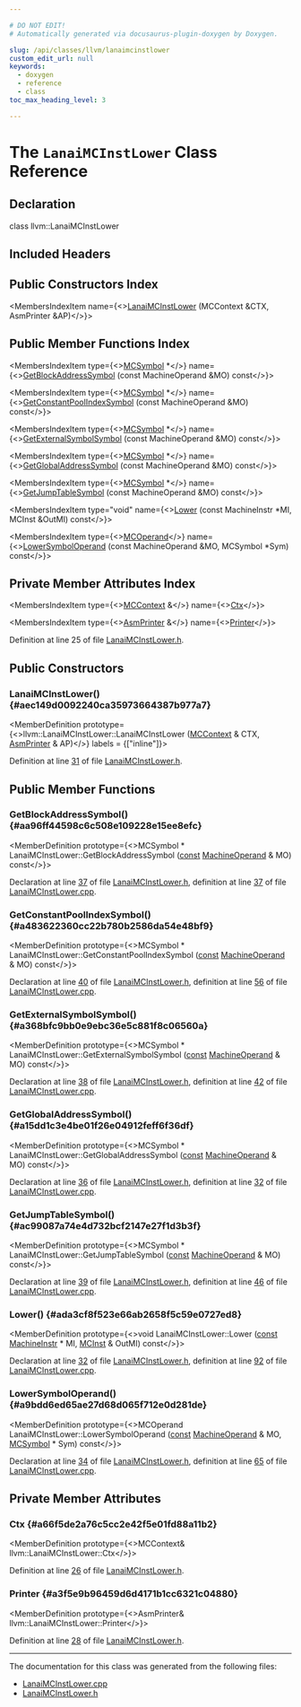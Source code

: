 ```yaml
---

# DO NOT EDIT!
# Automatically generated via docusaurus-plugin-doxygen by Doxygen.

slug: /api/classes/llvm/lanaimcinstlower
custom_edit_url: null
keywords:
  - doxygen
  - reference
  - class
toc_max_heading_level: 3

---
```





# The `LanaiMCInstLower` Class Reference

<DoxygenPage pluginConfig={pluginConfig}>



## Declaration

<CodeBlock>class llvm::LanaiMCInstLower</CodeBlock>

## Included Headers

<IncludesList>
<IncludesListItem
  filePath="Target/Lanai/LanaiMCInstLower.h"
  permalink="/docs/api/files/lib/lib/target/lib/target/lanai/lanaimcinstlower-h"
  isLocal="true" />
</IncludesList>

## Public Constructors Index

<MembersIndex>

<MembersIndexItem
  name={<><a href="#aec149d0092240ca35973664387b977a7">LanaiMCInstLower</a> (MCContext &amp;CTX, AsmPrinter &amp;AP)</>}>
</MembersIndexItem>

</MembersIndex>

## Public Member Functions Index

<MembersIndex>

<MembersIndexItem
  type={<><a href="/docs/api/classes/llvm/mcsymbol">MCSymbol</a> &#42;</>}
  name={<><a href="#aa96ff44598c6c508e109228e15ee8efc">GetBlockAddressSymbol</a> (const MachineOperand &amp;MO) const</>}>
</MembersIndexItem>

<MembersIndexItem
  type={<><a href="/docs/api/classes/llvm/mcsymbol">MCSymbol</a> &#42;</>}
  name={<><a href="#a483622360cc22b780b2586da54e48bf9">GetConstantPoolIndexSymbol</a> (const MachineOperand &amp;MO) const</>}>
</MembersIndexItem>

<MembersIndexItem
  type={<><a href="/docs/api/classes/llvm/mcsymbol">MCSymbol</a> &#42;</>}
  name={<><a href="#a368bfc9bb0e9ebc36e5c881f8c06560a">GetExternalSymbolSymbol</a> (const MachineOperand &amp;MO) const</>}>
</MembersIndexItem>

<MembersIndexItem
  type={<><a href="/docs/api/classes/llvm/mcsymbol">MCSymbol</a> &#42;</>}
  name={<><a href="#a15dd1c3e4be01f26e04912feff6f36df">GetGlobalAddressSymbol</a> (const MachineOperand &amp;MO) const</>}>
</MembersIndexItem>

<MembersIndexItem
  type={<><a href="/docs/api/classes/llvm/mcsymbol">MCSymbol</a> &#42;</>}
  name={<><a href="#ac99087a74e4d732bcf2147e27f1d3b3f">GetJumpTableSymbol</a> (const MachineOperand &amp;MO) const</>}>
</MembersIndexItem>

<MembersIndexItem
  type="void"
  name={<><a href="#ada3cf8f523e66ab2658f5c59e0727ed8">Lower</a> (const MachineInstr &#42;MI, MCInst &amp;OutMI) const</>}>
</MembersIndexItem>

<MembersIndexItem
  type={<><a href="/docs/api/classes/llvm/mcoperand">MCOperand</a></>}
  name={<><a href="#a9bdd6ed65ae27d68d065f712e0d281de">LowerSymbolOperand</a> (const MachineOperand &amp;MO, MCSymbol &#42;Sym) const</>}>
</MembersIndexItem>

</MembersIndex>

## Private Member Attributes Index

<MembersIndex>

<MembersIndexItem
  type={<><a href="/docs/api/classes/llvm/mccontext">MCContext</a> &amp;</>}
  name={<><a href="#a66f5de2a76c5cc2e42f5e01fd88a11b2">Ctx</a></>}>
</MembersIndexItem>

<MembersIndexItem
  type={<><a href="/docs/api/classes/llvm/asmprinter">AsmPrinter</a> &amp;</>}
  name={<><a href="#a3f5e9b96459d6d4171b1cc6321c04880">Printer</a></>}>
</MembersIndexItem>

</MembersIndex>


Definition at line 25 of file <a href="/docs/api/files/lib/lib/target/lib/target/lanai/lanaimcinstlower-h">LanaiMCInstLower.h</a>.

<SectionDefinition>

## Public Constructors

### LanaiMCInstLower() {#aec149d0092240ca35973664387b977a7}

<MemberDefinition
  prototype={<>llvm::LanaiMCInstLower::LanaiMCInstLower (<a href="/docs/api/classes/llvm/mccontext">MCContext</a> &amp; CTX, <a href="/docs/api/classes/llvm/asmprinter">AsmPrinter</a> &amp; AP)</>}
  labels = {["inline"]}>

Definition at line <a href="/docs/api/files/lib/lib/target/lib/target/lanai/lanaimcinstlower-h/#l00031">31</a> of file <a href="/docs/api/files/lib/lib/target/lib/target/lanai/lanaimcinstlower-h">LanaiMCInstLower.h</a>.
</MemberDefinition>

</SectionDefinition>

<SectionDefinition>

## Public Member Functions

### GetBlockAddressSymbol() {#aa96ff44598c6c508e109228e15ee8efc}

<MemberDefinition
  prototype={<>MCSymbol &#42; LanaiMCInstLower::GetBlockAddressSymbol (<a href="/docs/api/files/lib/lib/target/lib/target/aarch64/aarch64promoteconstant-cpp/#a90f8350fecae261c25be85d38b451bff">const</a> <a href="/docs/api/classes/llvm/machineoperand">MachineOperand</a> &amp; MO) const</>}>

Declaration at line <a href="/docs/api/files/lib/lib/target/lib/target/lanai/lanaimcinstlower-h/#l00037">37</a> of file <a href="/docs/api/files/lib/lib/target/lib/target/lanai/lanaimcinstlower-h">LanaiMCInstLower.h</a>, definition at line <a href="/docs/api/files/lib/lib/target/lib/target/lanai/lanaimcinstlower-cpp/#l00037">37</a> of file <a href="/docs/api/files/lib/lib/target/lib/target/lanai/lanaimcinstlower-cpp">LanaiMCInstLower.cpp</a>.
</MemberDefinition>

### GetConstantPoolIndexSymbol() {#a483622360cc22b780b2586da54e48bf9}

<MemberDefinition
  prototype={<>MCSymbol &#42; LanaiMCInstLower::GetConstantPoolIndexSymbol (<a href="/docs/api/files/lib/lib/target/lib/target/aarch64/aarch64promoteconstant-cpp/#a90f8350fecae261c25be85d38b451bff">const</a> <a href="/docs/api/classes/llvm/machineoperand">MachineOperand</a> &amp; MO) const</>}>

Declaration at line <a href="/docs/api/files/lib/lib/target/lib/target/lanai/lanaimcinstlower-h/#l00040">40</a> of file <a href="/docs/api/files/lib/lib/target/lib/target/lanai/lanaimcinstlower-h">LanaiMCInstLower.h</a>, definition at line <a href="/docs/api/files/lib/lib/target/lib/target/lanai/lanaimcinstlower-cpp/#l00056">56</a> of file <a href="/docs/api/files/lib/lib/target/lib/target/lanai/lanaimcinstlower-cpp">LanaiMCInstLower.cpp</a>.
</MemberDefinition>

### GetExternalSymbolSymbol() {#a368bfc9bb0e9ebc36e5c881f8c06560a}

<MemberDefinition
  prototype={<>MCSymbol &#42; LanaiMCInstLower::GetExternalSymbolSymbol (<a href="/docs/api/files/lib/lib/target/lib/target/aarch64/aarch64promoteconstant-cpp/#a90f8350fecae261c25be85d38b451bff">const</a> <a href="/docs/api/classes/llvm/machineoperand">MachineOperand</a> &amp; MO) const</>}>

Declaration at line <a href="/docs/api/files/lib/lib/target/lib/target/lanai/lanaimcinstlower-h/#l00038">38</a> of file <a href="/docs/api/files/lib/lib/target/lib/target/lanai/lanaimcinstlower-h">LanaiMCInstLower.h</a>, definition at line <a href="/docs/api/files/lib/lib/target/lib/target/lanai/lanaimcinstlower-cpp/#l00042">42</a> of file <a href="/docs/api/files/lib/lib/target/lib/target/lanai/lanaimcinstlower-cpp">LanaiMCInstLower.cpp</a>.
</MemberDefinition>

### GetGlobalAddressSymbol() {#a15dd1c3e4be01f26e04912feff6f36df}

<MemberDefinition
  prototype={<>MCSymbol &#42; LanaiMCInstLower::GetGlobalAddressSymbol (<a href="/docs/api/files/lib/lib/target/lib/target/aarch64/aarch64promoteconstant-cpp/#a90f8350fecae261c25be85d38b451bff">const</a> <a href="/docs/api/classes/llvm/machineoperand">MachineOperand</a> &amp; MO) const</>}>

Declaration at line <a href="/docs/api/files/lib/lib/target/lib/target/lanai/lanaimcinstlower-h/#l00036">36</a> of file <a href="/docs/api/files/lib/lib/target/lib/target/lanai/lanaimcinstlower-h">LanaiMCInstLower.h</a>, definition at line <a href="/docs/api/files/lib/lib/target/lib/target/lanai/lanaimcinstlower-cpp/#l00032">32</a> of file <a href="/docs/api/files/lib/lib/target/lib/target/lanai/lanaimcinstlower-cpp">LanaiMCInstLower.cpp</a>.
</MemberDefinition>

### GetJumpTableSymbol() {#ac99087a74e4d732bcf2147e27f1d3b3f}

<MemberDefinition
  prototype={<>MCSymbol &#42; LanaiMCInstLower::GetJumpTableSymbol (<a href="/docs/api/files/lib/lib/target/lib/target/aarch64/aarch64promoteconstant-cpp/#a90f8350fecae261c25be85d38b451bff">const</a> <a href="/docs/api/classes/llvm/machineoperand">MachineOperand</a> &amp; MO) const</>}>

Declaration at line <a href="/docs/api/files/lib/lib/target/lib/target/lanai/lanaimcinstlower-h/#l00039">39</a> of file <a href="/docs/api/files/lib/lib/target/lib/target/lanai/lanaimcinstlower-h">LanaiMCInstLower.h</a>, definition at line <a href="/docs/api/files/lib/lib/target/lib/target/lanai/lanaimcinstlower-cpp/#l00046">46</a> of file <a href="/docs/api/files/lib/lib/target/lib/target/lanai/lanaimcinstlower-cpp">LanaiMCInstLower.cpp</a>.
</MemberDefinition>

### Lower() {#ada3cf8f523e66ab2658f5c59e0727ed8}

<MemberDefinition
  prototype={<>void LanaiMCInstLower::Lower (<a href="/docs/api/files/lib/lib/target/lib/target/aarch64/aarch64promoteconstant-cpp/#a90f8350fecae261c25be85d38b451bff">const</a> <a href="/docs/api/classes/llvm/machineinstr">MachineInstr</a> &#42; MI, <a href="/docs/api/classes/llvm/mcinst">MCInst</a> &amp; OutMI) const</>}>

Declaration at line <a href="/docs/api/files/lib/lib/target/lib/target/lanai/lanaimcinstlower-h/#l00032">32</a> of file <a href="/docs/api/files/lib/lib/target/lib/target/lanai/lanaimcinstlower-h">LanaiMCInstLower.h</a>, definition at line <a href="/docs/api/files/lib/lib/target/lib/target/lanai/lanaimcinstlower-cpp/#l00092">92</a> of file <a href="/docs/api/files/lib/lib/target/lib/target/lanai/lanaimcinstlower-cpp">LanaiMCInstLower.cpp</a>.
</MemberDefinition>

### LowerSymbolOperand() {#a9bdd6ed65ae27d68d065f712e0d281de}

<MemberDefinition
  prototype={<>MCOperand LanaiMCInstLower::LowerSymbolOperand (<a href="/docs/api/files/lib/lib/target/lib/target/aarch64/aarch64promoteconstant-cpp/#a90f8350fecae261c25be85d38b451bff">const</a> <a href="/docs/api/classes/llvm/machineoperand">MachineOperand</a> &amp; MO, <a href="/docs/api/classes/llvm/mcsymbol">MCSymbol</a> &#42; Sym) const</>}>

Declaration at line <a href="/docs/api/files/lib/lib/target/lib/target/lanai/lanaimcinstlower-h/#l00034">34</a> of file <a href="/docs/api/files/lib/lib/target/lib/target/lanai/lanaimcinstlower-h">LanaiMCInstLower.h</a>, definition at line <a href="/docs/api/files/lib/lib/target/lib/target/lanai/lanaimcinstlower-cpp/#l00065">65</a> of file <a href="/docs/api/files/lib/lib/target/lib/target/lanai/lanaimcinstlower-cpp">LanaiMCInstLower.cpp</a>.
</MemberDefinition>

</SectionDefinition>

<SectionDefinition>

## Private Member Attributes

### Ctx {#a66f5de2a76c5cc2e42f5e01fd88a11b2}

<MemberDefinition
  prototype={<>MCContext&amp; llvm::LanaiMCInstLower::Ctx</>}>

Definition at line <a href="/docs/api/files/lib/lib/target/lib/target/lanai/lanaimcinstlower-h/#l00026">26</a> of file <a href="/docs/api/files/lib/lib/target/lib/target/lanai/lanaimcinstlower-h">LanaiMCInstLower.h</a>.
</MemberDefinition>

### Printer {#a3f5e9b96459d6d4171b1cc6321c04880}

<MemberDefinition
  prototype={<>AsmPrinter&amp; llvm::LanaiMCInstLower::Printer</>}>

Definition at line <a href="/docs/api/files/lib/lib/target/lib/target/lanai/lanaimcinstlower-h/#l00028">28</a> of file <a href="/docs/api/files/lib/lib/target/lib/target/lanai/lanaimcinstlower-h">LanaiMCInstLower.h</a>.
</MemberDefinition>

</SectionDefinition>

<hr/>

The documentation for this class was generated from the following files:

<ul>
<li><a href="/docs/api/files/lib/lib/target/lib/target/lanai/lanaimcinstlower-cpp">LanaiMCInstLower.cpp</a></li>
<li><a href="/docs/api/files/lib/lib/target/lib/target/lanai/lanaimcinstlower-h">LanaiMCInstLower.h</a></li>
</ul>

</DoxygenPage>

